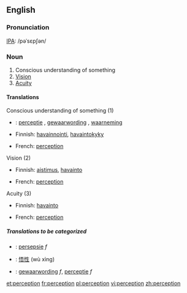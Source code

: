 ==English==

===Pronunciation===

[[IPA|IPA]]: /pəˈsɛpʃən/

===Noun===
{{en-noun-reg}}

#Conscious understanding of something
#[[Vision]]
#[[Acuity]]


====Translations====
;Conscious understanding of something (1)
{{top}}
*{{nl}}: [[perceptie]] {{f}}, [[gewaarwording]] {{f}}, [[waarneming]] {{f}}
*Finnish: [[havainnointi]], [[havaintokyky]]
{{mid}}
*French: [[perception]] {{f}}
{{bottom}}

;Vision (2)
{{top}}
*Finnish: [[aistimus]], [[havainto]]
{{mid}}
*French: [[perception]] {{f}}
{{bottom}}

;Acuity (3)
{{top}}
*Finnish: [[havainto]]
{{mid}}
*French: [[perception]] {{f}}
{{bottom}}

=====Translations to be categorized=====
{{checktrans}}

*{{ttbc|Afrikaans}}: [[persepsie]] ''f''
*{{ttbc|Chinese}}: [[悟性]] (wù xìng)
*{{ttbc|Dutch}}: [[gewaarwording]] ''f'', [[perceptie]] ''f''



[[et:perception]]
[[fr:perception]]
[[pl:perception]]
[[vi:perception]]
[[zh:perception]]